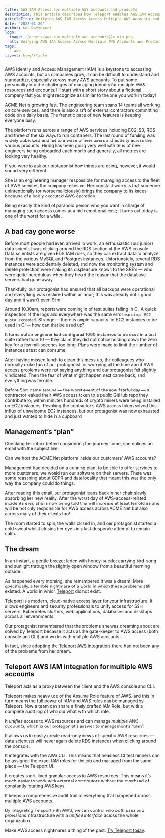 ```yaml
---
title: AWS IAM Access for multiple AWS accounts and products
description: This article describes how Teleport enables AWS IAM Access Across Multiple AWS Accounts and Products so engineering teams stay productive while their business scales.
articleTitle: Unifying AWS IAM Access Across Multiple AWS Accounts and Products
date: "2022-01-26"
author: Kai Davenport
logo:
  image: ./assets/aws-iam-multiple-aws-accounts@2x-min.png
  alt: Unifying AWS IAM Access Across Multiple AWS Accounts and Products
tags:
  - aws
layout: blogArticle
---
```



AWS Identity and Access Management (IAM) is a keystone to accessing AWS accounts, but as companies grow, it can be difficult to understand and standardize, especially across many AWS accounts. To put some personality into the challenges of managing identity for multiple AWS resources and accounts, I’ll start with a short story about a fictional company that you might recognize as similar to the one you work in today!

ACME Net is growing fast. The engineering team spans 14 teams all working on core services, and there is also a raft of external contractors committing code on a daily basis. The frenetic pace of new features is keeping everyone busy.

The platform runs across a range of AWS services including EC2, S3, RDS and three of the six ways to run containers. The last round of funding was widely publicized and led to a wave of new users and activity across the various products. Hiring has been going very well with tens of new engineers being onboarded each month and generally, all metrics are looking very healthy.

If you were to ask our protagonist how things are going, however, it would sound very different.

She is an engineering manager responsible for managing access to the fleet of AWS services the company relies on. Her constant worry is that someone unintentionally (or worse maliciously) brings the company to its knees because of a badly executed AWS operation.

Being exactly the kind of paranoid person who you want in charge of managing such access comes at a high emotional cost; it turns out today is one of the worst for a while.

## A bad day gone worse

Before most people had even arrived to work, an enthusiastic (but junior) data scientist was clicking around the RDS section of the AWS console. Data scientists are given RDS IAM roles, so they can extract data to analyze from the various MySQL and Postgres instances. Unfortunately, several RDS instances were accidentally deleted, and now the monitoring system and delete protection were making its displeasure known to the SRE’s — who were quite incredulous when they heard the reason that the database servers had gone away.

Thankfully, our protagonist had ensured that all backups were operational and everything was restored within an hour; this was already not a good day and it wasn’t even 9am.

Around 10.30am, reports were coming in of test suites failing in CI. A quick inspection of the logs and everywhere was the same error `warning: EC2 quota exceeded`. Strange — there is ample capacity for EC2 instances to be used in CI — how can that be used up?

It turns out an engineer had configured 1000 instances to be used in a test suite rather than 10 — they claim they did not notice holding down the zero key for a few milliseconds too long. Plans were made to limit the number of instances a test can consume.

After having missed lunch to clean this mess up, the colleagues who normally make fun of our protagonist for worrying all the time about AWS access problems were not saying anything and our protagonist felt slightly vindicated. Then the fear of what might happen next came back, and everything was terrible.

Before 5pm came around — the worst event of the now fateful day — a contractor leaked their AWS access token to a public GitHub repo they contribute to; within minutes hundreds of crypto miners were being installed on EC2 instances. Revoking the contractor’s AWS access token solved this influx of unwelcome EC2 instances, but our protagonist was now exhausted and just wanted to hide in a cupboard.

## Management’s “plan”

Checking her inbox before considering the journey home, she notices an email with the subject line:

<Quote>
  Can we host the ACME Net platform inside our customers’ AWS accounts?
</Quote>

Management had decided on a cunning plan: to be able to offer services to more customers, we would run our software on their servers. There was some reasoning about GDPR and data locality that meant this was the only way the company could do things.

After reading this email, our protagonist leans back in her chair slowly absorbing her new reality. After the worst day of AWS-access-related incidents ever, she is now being told this will increase at least tenfold as she will be not only responsible for AWS access across ACME Net but also across many of their clients too!

The room started to spin, the walls closed in, and our protagonist started a cold sweat whilst closing her eyes in a last desperate attempt to remain calm.

## The dream

In an instant, a gentle breeze; laden with honey-suckle; carrying bird-song and sunlight through the slightly open window from a beautiful morning outside.

As happened every morning, she remembered it was a dream. More specifically, a terrible nightmare of a world in which these problems still existed. A world in which [Teleport](https://goteleport.com/) did not exist.

Teleport is a modern, cloud-native access layer for your infrastructure. It allows engineers and security professionals to unify access for SSH servers, Kubernetes clusters, web applications, databases and desktops across all environments.

Our protagonist remembered that the problems she was dreaming about are solved by Teleport because it acts as the gate-keeper to AWS access (both console and CLI) and works with multiple AWS accounts.

In fact, since adopting the [Teleport AWS integration](https://goteleport.com/docs/application-access/guides/aws-console/), there had not been any of the problems from her dream.

## Teleport AWS IAM integration for multiple AWS accounts

Teleport acts as a proxy between the client and the AWS console and CLI.

<BlogImage
  src="./assets/architecture-for-aws-iam-multiple-accounts.png"
  alt="architecture for aws iam multiple accounts"
/>

Teleport makes heavy use of the [Assume Role](https://docs.aws.amazon.com/cli/latest/reference/sts/assume-role.html) feature of AWS, and this in turn means the full power of IAM and AWS roles can be managed by Teleport. Now a team can share a finely crafted IAM Role, but with a complete audit log of who did what with which role.

<BlogImage
  src="./assets/aws-iam-multiple-accounts.png"
  alt="aws iam multiple accounts"
/>

It _unifies_ access to AWS resources and can manage _multiple AWS accounts_, which is our protagonist’s answer to management’s “plan”.

It allows us to easily create read-only views of specific AWS resources — data scientists will never again delete RDS instances when clicking around the console.

It integrates with the AWS CLI. This means that headless CI test runners can be assigned the exact IAM roles for the job and managed from the same place — the Teleport UI.

It creates short-lived granular access to AWS resources. This means it’s much easier to work with external contributors without the overhead of constantly rotating AWS keys.

It keeps a comprehensive audit trail of everything that happened across multiple AWS accounts.

By integrating Teleport with AWS, we can control who _both uses and provisions_ infrastructure with a _unified interface_ across the whole organization.

Make AWS access nightmares a thing of the past. [Try Teleport today](https://goteleport.com/pricing/).

